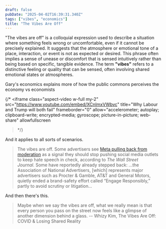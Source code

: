 ```yaml
---
draft: false
pubDate: "2025-04-02T16:39:31.340Z"
tags: ["vibes", "economics"]
title: "The Vibes Are Off"
---
```



"The vibes are off" is a colloquial expression used to describe a situation where something feels wrong or uncomfortable, even if it cannot be precisely explained. It suggests that the atmosphere or emotional tone of a place, interaction, or event is not as expected or desired. This phrase often implies a sense of unease or discomfort that is sensed intuitively rather than being based on specific, tangible evidence. The term **"vibes"** refers to a distinctive feeling or quality that can be sensed, often involving shared emotional states or atmospheres.

Gary's economics explains more of how the public commons perceives the economy vs economists

<LinkPreview
  url="https://www.youtube.com/watch?v=XCnImxVWbvc"
  title="Why Labour and Trump will both fail"
  image="https://i.ytimg.com/vi/XCnImxVWbvc/maxresdefault.jpg"
  description="They have the same problem - and don't have a solution."
  size="lg"
/>

{/* <iframe
  class="aspect-video w-full my-2"
  src="https://www.youtube.com/embed/XCnImxVWbvc"
  title="Why Labour and Trump will both fail"
  frameborder="0"
  allow="accelerometer; autoplay; clipboard-write; encrypted-media; gyroscope; picture-in-picture; web-share"
  allowfullscreen
></iframe> */}

And it applies to all sorts of scenarios.

<LinkPreview
  url="https://www.theverge.com/2025/1/26/24352325/the-vibes-are-off"
  title="The vibes are off."
  image="https://platform.theverge.com/wp-content/uploads/sites/2/2025/01/verge-placeholder_f212b3.png?quality=90&amp;strip=all&amp;crop=0,0.13712291199202,100,99.725754176016"
  description="Meta's Free-Speech Shift Made It Clear to Advertisers: 'Brand Safety' Is Out of Vogue. Some advertisers see Meta pulling back from moderation as a signal they should stop pushing social media outlets to keep hate speech in check, according to The Wall Street Journal. Some have reportedly already stepped back: the Association of National Advertisers, [which] represents major advertisers such as&nbsp;Procter & Gamble,&nbsp;AT&T&nbsp;and&nbsp;General Motors, quietly ended a brand-safety effort called &ldquo;Engage Responsibly,&rdquo; partly to avoid scrutiny or litigation..."
  size="sm"
/>

> The vibes are off.
> Some advertisers see [Meta pulling back from moderation](https://www.theverge.com/2025/1/7/24338127/meta-end-fact-checking-misinformation-zuckerberg) as a signal they should stop pushing social media outlets to keep hate speech in check, according to *The Wall Street Journal.* Some have reportedly already stepped back:
> ...the Association of National Advertisers, [which] represents major advertisers such as Procter & Gamble, AT&T and General Motors, quietly ended a brand-safety effort called “Engage Responsibly,” partly to avoid scrutiny or litigation...

And then there's this.

> Maybe when we say the vibes are off, what we really mean is that every person you pass on the street now feels like a glimpse of another dimension behind a glass.
> -- Whizy Kim, The Vibes Are Off: COVID & Losing Shared Reality

<LinkPreview
  url="https://www.refinery29.com/en-us/2021/08/10625460/vibes-are-off-shared-reality-disconnect-pandemic"
  title="The Vibes Are Off: What Happens When We Lose Our Shared Reality"
  image="https://www.refinery29.com/images/10629657.jpg?crop=40%3A21"
  description="During the pandemic, we've felt our sense of shared reality slip."
  size="md"
/>

